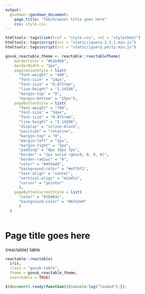 ```yaml
---
output:
  govdown::govdown_document:
    page_title: "Tab/browser title goes here"
    css: style.css
---
```


``` r
htmltools::tags$link(href = "style.css", rel = "stylesheet")
htmltools::tags$script(src = "static/jquery-3.3.1.min.js")
htmltools::tags$script(src = "static/jquery.peity.min.js")

govuk_reactable_theme <- reactable::reactableTheme(
    borderColor = "#b1b4b6",
    borderWidth = "1px",
    paginationStyle = list(
      "font-weight" = "400",
      "font-size" = "14px",
      "font-size" = "0.875rem",
      "line-height" = "1.14286",
      "margin-top" = "0",
      "margin-bottom" = "15px"),
    pageButtonStyle = list(
      "font-weight" = "700",
      "font-size" = "14px",
      "font-size" = "0.875rem",
      "line-height" = "1.14286",
      "display" = "inline-block",
      "position" = "relative",
      "margin-top" = "0",
      "margin-left" = "2px",
      "margin-right" = "2px",
      "padding" = "8px 10px 7px",
      "border" = "2px solid rgba(0, 0, 0, 0)",
      "border-radius" = "0",
      "color" = "#454a4d",
      "background-color" = "#eff0f1",
      "text-align" = "center",
      "vertical-align" = "middle",
      "cursor" = "pointer"
      ),
    pageButtonCurrentStyle = list(
      "color" = "#10403c",
      "background-color" = "#bfe3e0"
      )
  )

```

``` r

```

# Page title goes here

{reactable} table

```r
reactable::reactable(
  iris,
  class = "govuk-table",
  theme = govuk_reactable_theme,
  searchable = TRUE)
```

<!-- No content -->

``` js

$(document).ready(function(){console.log("loaded");});

```
